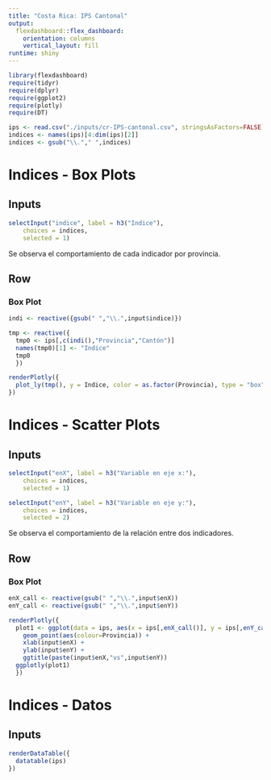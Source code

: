 ```yaml
---
title: "Costa Rica: IPS Cantonal"
output: 
  flexdashboard::flex_dashboard:
    orientation: columns
    vertical_layout: fill
runtime: shiny
---
```


```r
library(flexdashboard)
require(tidyr)
require(dplyr)
require(ggplot2)
require(plotly)
require(DT)

ips <- read.csv("./inputs/cr-IPS-cantonal.csv", stringsAsFactors=FALSE)
indices <- names(ips)[4:dim(ips)[2]]
indices <- gsub("\\."," ",indices)
```

Indices - Box Plots
=======================================================================

Inputs {.sidebar}
-----------------------------------------------------------------------

```r
selectInput("indice", label = h3("Indice"),
    choices = indices,
    selected = 1)
```

Se observa el comportamiento de cada indicador por provincia.

Row
-----------------------------------------------------------------------

### Box Plot

```r
indi <- reactive({gsub(" ","\\.",input$indice)})

tmp <- reactive({
  tmp0 <- ips[,c(indi(),"Provincia","Cantón")]
  names(tmp0)[1] <- "Indice"
  tmp0
  })

renderPlotly({
  plot_ly(tmp(), y = Indice, color = as.factor(Provincia), type = "box")
})
```

Indices - Scatter Plots
=======================================================================

Inputs {.sidebar}
-----------------------------------------------------------------------

```r
selectInput("enX", label = h3("Variable en eje x:"),
    choices = indices,
    selected = 1)

selectInput("enY", label = h3("Variable en eje y:"),
    choices = indices,
    selected = 2)
```

Se observa el comportamiento de la relación entre dos indicadores.

Row
-----------------------------------------------------------------------

### Box Plot

```r
enX_call <- reactive(gsub(" ","\\.",input$enX))
enY_call <- reactive(gsub(" ","\\.",input$enY))

renderPlotly({
  plot1 <- ggplot(data = ips, aes(x = ips[,enX_call()], y = ips[,enY_call()])) +
    geom_point(aes(colour=Provincia)) +
    xlab(input$enX) +
    ylab(input$enY) +
    ggtitle(paste(input$enX,"vs",input$enY))
  ggplotly(plot1)
  })
```

Indices - Datos
=======================================================================

Inputs
-----------------------------------------------------------------------

```r
renderDataTable({
  datatable(ips)
})
```
